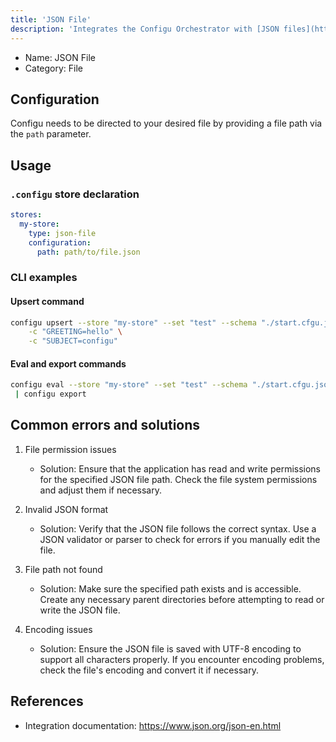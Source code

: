```yaml
---
title: 'JSON File'
description: 'Integrates the Configu Orchestrator with [JSON files](https://www.json.org/json-en.html).'
---
```


- Name: JSON File
- Category: File

## Configuration

Configu needs to be directed to your desired file by providing a file path via the `path` parameter.

## Usage

### `.configu` store declaration

```yaml
stores:
  my-store:
    type: json-file
    configuration:
      path: path/to/file.json
```

### CLI examples

#### Upsert command

```bash
configu upsert --store "my-store" --set "test" --schema "./start.cfgu.json" \
    -c "GREETING=hello" \
    -c "SUBJECT=configu"
```

#### Eval and export commands

```bash
configu eval --store "my-store" --set "test" --schema "./start.cfgu.json" \
 | configu export
```

## Common errors and solutions

1. File permission issues

   - Solution: Ensure that the application has read and write permissions for the specified JSON file path. Check the file system permissions and adjust them if necessary.

2. Invalid JSON format

   - Solution: Verify that the JSON file follows the correct syntax. Use a JSON validator or parser to check for errors if you manually edit the file.

3. File path not found

   - Solution: Make sure the specified path exists and is accessible. Create any necessary parent directories before attempting to read or write the JSON file.

4. Encoding issues
   - Solution: Ensure the JSON file is saved with UTF-8 encoding to support all characters properly. If you encounter encoding problems, check the file's encoding and convert it if necessary.

## References

- Integration documentation: https://www.json.org/json-en.html
